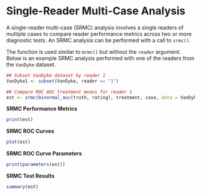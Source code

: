 # Single-Reader Multi-Case Analysis

A single-reader multi-case (SRMC) analysis involves a single readers of multiple cases to compare reader performance metrics across two or more diagnostic tests.  An SRMC analysis can be performed with a call to `srmc()`.

\begin{figure}[h]
\begin{tcolorbox}[title=SRMC Function]
\textbf{Syntax}
\begin{verbatim}
srmc(response, test, case, data, cov = jackknife
\end{verbatim}
\begin{Description}
Returns an \code{srmc} class object of data that can be used to estimate and compare reader performance metrics in a single-reader multi-case statistical analysis.
\end{Description}
\textbf{Arguments}
\begin{description}
\item[\code{response}:] object defining true case statuses, corresponding reader ratings, and a reader performance metric to compute on them.
\item[\code{test}, \code{case}:] variables containing the test and case identifiers for the \code{response} observations.
\item[\code{data}:] data frame containing the response and identifier variables.
\item[\code{cov}:] function \code{jackknife}, \code{unbiased}, or \code{DeLong} to estimate reader performance metric covariances.
\end{description}
\end{tcolorbox}
\end{figure}

The function is used similar to `mrmc()` but without the `reader` argument.  Below is an example SRMC analysis performed with one of the readers from the `VanDyke` dataset.

```r
## Subset VanDyke dataset by reader 1
VanDyke1 <- subset(VanDyke, reader == "1")

## Compare ROC AUC treatment means for reader 1
est <- srmc(binormal_auc(truth, rating), treatment, case, data = VanDyke1)
```

**SRMC Performance Metrics**

```r
print(est)
```

**SRMC ROC Curves**

```r
plot(est)
```

**SRMC ROC Curve Parameters**

```r
print(parameters(est))
```

**SRMC Test Results**

```r
summary(est)
```

